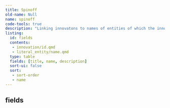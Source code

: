 ```yaml
---
title: Spinoff
old-name: Null
name: spinoff
code-tools: true
description: "Linking innovatons to names of entities of which the innovation spunoff"
listing:
  id: fields
  contents:
   - innovation/id.qmd
   - literal_entity/name.qmd
  type: table
  fields: [title, name, description]
  sort-ui: false
  sort:
   - sort-order
   - name
---
```


## fields
:::{ #fields }
:::
